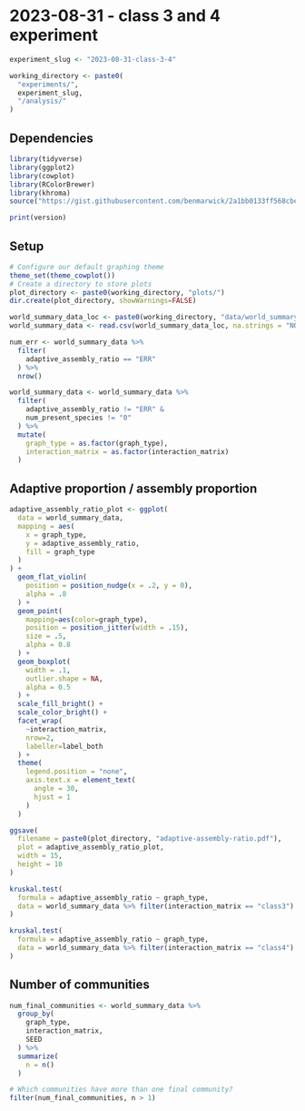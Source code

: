 # 2023-08-31 - class 3 and 4 experiment

```r
experiment_slug <- "2023-08-31-class-3-4"

working_directory <- paste0(
  "experiments/",
  experiment_slug,
  "/analysis/"
)
```

## Dependencies

```r
library(tidyverse)
library(ggplot2)
library(cowplot)
library(RColorBrewer)
library(khroma)
source("https://gist.githubusercontent.com/benmarwick/2a1bb0133ff568cbe28d/raw/fb53bd97121f7f9ce947837ef1a4c65a73bffb3f/geom_flat_violin.R")
```

```r
print(version)
```

## Setup

```r
# Configure our default graphing theme
theme_set(theme_cowplot())
# Create a directory to store plots
plot_directory <- paste0(working_directory, "plots/")
dir.create(plot_directory, showWarnings=FALSE)
```

```r
world_summary_data_loc <- paste0(working_directory, "data/world_summary.csv")
world_summary_data <- read.csv(world_summary_data_loc, na.strings = "NONE")

num_err <- world_summary_data %>%
  filter(
    adaptive_assembly_ratio == "ERR"
  ) %>%
  nrow()

world_summary_data <- world_summary_data %>%
  filter(
    adaptive_assembly_ratio != "ERR" &
    num_present_species != "0"
  ) %>%
  mutate(
    graph_type = as.factor(graph_type),
    interaction_matrix = as.factor(interaction_matrix)
  )


```

## Adaptive proportion / assembly proportion

```r
adaptive_assembly_ratio_plot <- ggplot(
  data = world_summary_data,
  mapping = aes(
    x = graph_type,
    y = adaptive_assembly_ratio,
    fill = graph_type
  )
) +
  geom_flat_violin(
    position = position_nudge(x = .2, y = 0),
    alpha = .8
  ) +
  geom_point(
    mapping=aes(color=graph_type),
    position = position_jitter(width = .15),
    size = .5,
    alpha = 0.8
  ) +
  geom_boxplot(
    width = .1,
    outlier.shape = NA,
    alpha = 0.5
  ) +
  scale_fill_bright() +
  scale_color_bright() +
  facet_wrap(
    ~interaction_matrix,
    nrow=2,
    labeller=label_both
  ) +
  theme(
    legend.position = "none",
    axis.text.x = element_text(
      angle = 30,
      hjust = 1
    )
  )

ggsave(
  filename = paste0(plot_directory, "adaptive-assembly-ratio.pdf"),
  plot = adaptive_assembly_ratio_plot,
  width = 15,
  height = 10
)
```

```r
kruskal.test(
  formula = adaptive_assembly_ratio ~ graph_type,
  data = world_summary_data %>% filter(interaction_matrix == "class3")
)

kruskal.test(
  formula = adaptive_assembly_ratio ~ graph_type,
  data = world_summary_data %>% filter(interaction_matrix == "class4")
)
```

## Number of communities

```r
num_final_communities <- world_summary_data %>%
  group_by(
    graph_type,
    interaction_matrix,
    SEED
  ) %>%
  summarize(
    n = n()
  )

# Which communities have more than one final community?
filter(num_final_communities, n > 1)
```